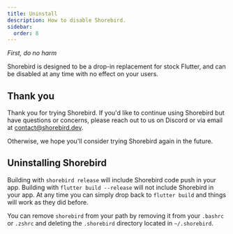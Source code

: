 ```yaml
---
title: Uninstall
description: How to disable Shorebird.
sidebar:
  order: 8
---
```


_First, do no harm_

Shorebird is designed to be a drop-in replacement for stock Flutter, and can be
disabled at any time with no effect on your users.

## Thank you

Thank you for trying Shorebird. If you'd like to continue using Shorebird but
have questions or concerns, please reach out to us on Discord or via email at
[contact@shorebird.dev](mailto:contact@shorebird.dev).

Otherwise, we hope you'll consider trying Shorebird again in the future.

## Uninstalling Shorebird

Building with `shorebird release` will include Shorebird code push in your app.
Building with `flutter build --release` will not include Shorebird in your app.
At any time you can simply drop back to `flutter build` and things will work as
they did before.

You can remove `shorebird` from your path by removing it from your `.bashrc` or
`.zshrc` and deleting the `.shorebird` directory located in `~/.shorebird`.
